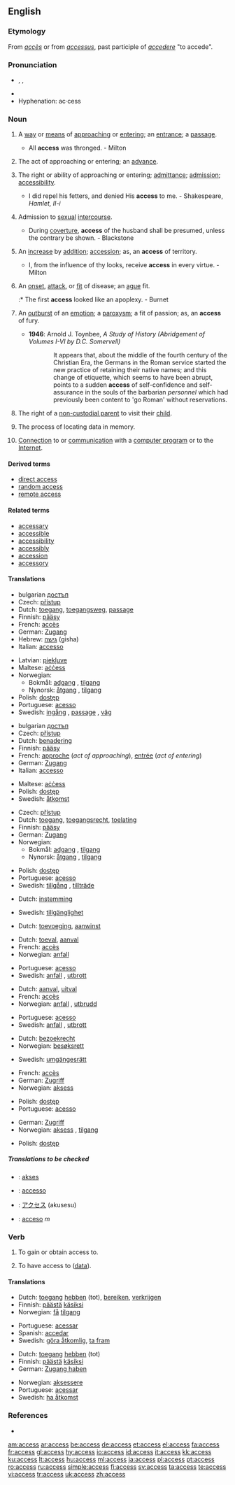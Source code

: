 ==English==

{{rank|ordinary|forms|complete|949|access|ways|grave|serious}}

===Etymology===
From {{F.}} ''[[accès]]'' or from {{L.}} ''[[accessus]]'', past participle of ''[[accedere]]'' "to accede".

===Pronunciation===
* {{enPR|ăkʹsĕs}}, {{IPA|/ˈæk.sɛs/}}, {{SAMPA|/"{ksEs/}}
* {{audio|en-us-access.ogg|Audio (US)}}
* Hyphenation: ac&middot;cess

===Noun===
{{en-noun|es|-}}

# {{uncountable}} A [[way]] or [[means]] of [[approach]]ing or [[enter]]ing; an [[entrance]]; a [[passage]].
#* All '''access''' was thronged. - Milton
# {{uncountable}} The act of approaching or entering; an [[advance]].
# {{uncountable}} The right or ability of approaching or entering; [[admittance]]; [[admission]]; [[accessibility]].
#* I did repel his fetters, and denied His '''access''' to me. - Shakespeare, ''Hamlet, II-i''
# {{uncountable}} Admission to [[sexual]] [[intercourse]].
#* During [[coverture]], '''access''' of the husband shall be presumed, unless the contrary be shown. - Blackstone
# {{countable}} An [[increase]] by [[addition]]; [[accession]]; as, an '''access''' of territory.
#* I, from the influence of thy looks, receive '''access''' in every virtue. - Milton
# {{countable}} An [[onset]], [[attack]], or [[fit]] of disease; an [[ague]] fit.
#:* The first '''access''' looked like an apoplexy. - Burnet
# {{countable}} An [[outburst]] of an [[emotion]]; a [[paroxysm]]; a fit of passion; as, an '''access''' of fury.
#* '''1946''': Arnold J. Toynbee, ''A Study of History (Abridgement of Volumes I-VI by D.C. Somervell)''
#:: It appears that, about the middle of the fourth century of the Christian Era, the Germans in the Roman service started the new practice of retaining their native names; and this change of etiquette, which seems to have been abrupt, points to a sudden <b>access</b> of self-confidence and self-assurance in the souls of the barbarian ''personnel'' which had previously been content to 'go Roman' without reservations.
# {{uncountable}} {{law}} The right of a [[non-custodial parent]] to visit their [[child]].
# {{uncountable}} {{computing}} The process of locating data in memory.
# {{uncountable}} {{internet}} [[connection|Connection]] to or [[communication]] with a [[computer program]] or to the [[Internet]].

====Derived terms====
* [[direct access]]
* [[random access]]
* [[remote access]]

====Related terms====
* [[accessary]]
* [[accessible]]
* [[accessibility]]
* [[accessibly]]
* [[accession]]
* [[accessory]]

====Translations====
{{trans-top|a way or means of approaching}}
* bulgarian [[достъп]] {{m}}
* Czech: [[přístup]] {{m}}
* Dutch: [[toegang]], [[toegangsweg]], [[passage]]
* Finnish: [[pääsy]]
* French: [[accès]] {{m}}
* German: [[Zugang]] {{m}}
* Hebrew: [[גישה]] (gisha)
* Italian: [[accesso]] {{m}}
{{trans-mid}}
* Latvian: [[piekļuve]]
* Maltese: [[aċċess]]
* Norwegian:
** Bokmål: [[adgang]] {{m}}, [[tilgang]] {{m}}
** Nynorsk: [[åtgang]] {{m}}, [[tilgang]] {{m}}
* Polish: [[dostęp]] {{m}}
* Portuguese: [[acesso]] {{m}}
* Swedish: [[ingång]] {{c}}, [[passage]] {{c}}, [[väg]] {{c}}
{{trans-bottom}}

{{trans-top|the act of approaching or entering}}
* bulgarian [[достъп]] {{m}}
* Czech: [[přístup]] {{m}}
* Dutch: [[benadering]]
* Finnish: [[pääsy]]
* French: [[approche]] {{f}} (''act of approaching''), [[entrée#French|entrée]] {{f}} (''act of entering'')
* German: [[Zugang]] {{m}}
* Italian: [[accesso]] {{m}}
{{trans-mid}}
* Maltese: [[aċċess]]
* Polish: [[dostęp]] {{m}}
* Swedish: [[åtkomst]] {{c}}
{{trans-bottom}}

{{trans-top|the right or ability of approaching or entering}}
* Czech: [[přístup]] {{m}}
* Dutch: [[toegang]], [[toegangsrecht]], [[toelating]]
* Finnish: [[pääsy]]
* German: [[Zugang]] {{m}}
* Norwegian:
** Bokmål: [[adgang]] {{m}}, [[tilgang]] {{m}}
** Nynorsk: [[åtgang]] {{m}}, [[tilgang]] {{m}}
{{trans-mid}}
* Polish: [[dostęp]] {{m}}
* Portuguese: [[acesso]] {{m}}
* Swedish: [[tillgång]] {{c}}, [[tillträde]] {{c}}
{{trans-bottom}}

{{trans-top|admission to sexual intercourse}}
* Dutch: [[instemming]]
{{trans-mid}}
* Swedish: [[tillgänglighet]] {{c}}
{{trans-bottom}}

{{trans-top|an increase by addition}}
* Dutch: [[toevoeging]], [[aanwinst]]
{{trans-mid}}
{{trans-bottom}}

{{trans-top|an onset, attack or fit of disease}}
* Dutch: [[toeval]], [[aanval]]
* French: [[accès]] {{m}}
* Norwegian: [[anfall]] {{n}}
{{trans-mid}}
* Portuguese: [[acesso]] {{m}}
* Swedish: [[anfall]] {{n}}, [[utbrott]] {{n}}
{{trans-bottom}}

{{trans-top|an outburst of an emotion}}
* Dutch: [[aanval]], [[uitval]]
* French: [[accès]] {{m}}
* Norwegian: [[anfall]] {{n}}, [[utbrudd]] {{n}}
{{trans-mid}}
* Portuguese: [[acesso]] {{m}}
* Swedish: [[anfall]] {{n}}, [[utbrott]] {{n}}
{{trans-bottom}}

{{trans-top|the right to visit one's child}}
* Dutch: [[bezoekrecht]] {{n}}
* Norwegian: [[besøksrett]] {{m}}
{{trans-mid}}
* Swedish: [[umgängesrätt]] {{c}}
{{trans-bottom}}

{{trans-top|in computing: the process of locating data in memory}}
* French: [[accès]] {{m}}
* German: [[Zugriff]] {{m}}
* Norwegian: [[aksess]] {{m}}
{{trans-mid}}
* Polish: [[dostęp]] {{m}}
* Portuguese: [[acesso]] {{m}}
{{trans-bottom}}

{{trans-top|communication with a computer program or the Internet}}
* German: [[Zugriff]] {{m}}
* Norwegian: [[aksess]] {{m}}, [[tilgang]] {{m}}
{{trans-mid}}
* Polish: [[dostęp]] {{m}}
{{trans-bottom}}

=====Translations to be checked=====
{{checktrans}}
* {{ttbc|Indonesian}}: [[akses]]
* {{ttbc|Interlingua}}: [[accesso]]
* {{ttbc|Japanese}}: [[アクセス]] (akusesu)
* {{ttbc|Spanish}}: [[acceso]] ''m''

===Verb===
{{en-verb|access|es}}

# {{transitive}} To gain or obtain access to.
# {{transitive}} {{computing}} To have access to ([[data]]).

====Translations====
{{trans-top|to gain or obtain access to}}
* Dutch: [[toegang]] [[hebben]] (tot), [[bereiken]], [[verkrijgen]]
* Finnish: [[päästä]] [[käsiksi]]
* Norwegian: [[få]] [[tilgang]]
{{trans-mid}}
* Portuguese: [[acessar]]
* Spanish: [[accedar]]
* Swedish: [[göra åtkomlig]], [[ta fram]]
{{trans-bottom}}

{{trans-top|computing: to have access to (data)}}
* Dutch: [[toegang]] [[hebben]] (tot)
* Finnish: [[päästä]] [[käsiksi]]
* German: [[Zugang haben]]
{{trans-mid}}
* Norwegian: [[aksessere]]
* Portuguese: [[acessar]]
* Swedish: [[ha åtkomst]]
{{trans-bottom}}

===References===
* {{R:1913}}

[[am:access]]
[[ar:access]]
[[be:access]]
[[de:access]]
[[et:access]]
[[el:access]]
[[fa:access]]
[[fr:access]]
[[gl:access]]
[[hy:access]]
[[io:access]]
[[id:access]]
[[it:access]]
[[kk:access]]
[[ku:access]]
[[lt:access]]
[[hu:access]]
[[ml:access]]
[[ja:access]]
[[pl:access]]
[[pt:access]]
[[ro:access]]
[[ru:access]]
[[simple:access]]
[[fi:access]]
[[sv:access]]
[[ta:access]]
[[te:access]]
[[vi:access]]
[[tr:access]]
[[uk:access]]
[[zh:access]]